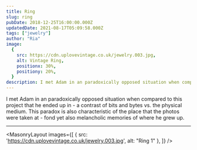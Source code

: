 ```yaml
---
title: Ring
slug: ring
pubDate: 2018-12-25T16:00:00.000Z
updatedDate: 2021-08-17T05:09:58.000Z
tags: ["jewelry"]
author: "Ria"
image:
  {
    src: https://cdn.uplovevintage.co.uk/jewelry.003.jpg,
    alt: Vintage Ring,
    positionx: 30%,
    positiony: 20%,
  }
description: I met Adam in an paradoxically opposed situation when compared to this project that he ended up in - a contrast of bits and bytes vs. the physical medium. This paradox is also characteristic of the place that the photos were taken at - fond yet also melancholic memories of where he grew up.
---
```


I met Adam in an paradoxically opposed situation when compared to this project that he ended up in - a contrast of bits and bytes vs. the physical medium. This paradox is also characteristic of the place that the photos were taken at - fond yet also melancholic memories of where he grew up.

---


<MasonryLayout images={[
      { src: 'https://cdn.uplovevintage.co.uk/jewelry.003.jpg', alt: "Ring 1" },
]} />
